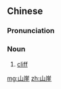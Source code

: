 ==Chinese==
{{zh-forms}}

===Pronunciation===
{{zh-pron
|m=shān崖
|c=saan1 ngaai4
|mn=qz,xm,zz:san-gâi/xm:soaⁿ-gâi
|cat=n
}}

===Noun===
{{zh-noun}}

# [[cliff]]

[[mg:山崖]]
[[zh:山崖]]